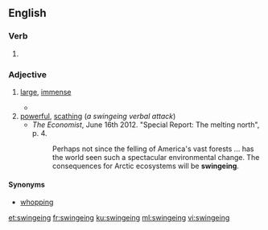 ==English==

===Verb===
{{head|en|present participle}}

# {{lb|en|archaic}} {{present participle of|swinge|lang=en|nocat=1}}

===Adjective===
{{en-adj}}

# {{lb|en|British}} [[large]], [[immense]]
#* {{quote-journal
|date=March 27, 2017
|author=
|title=The Observer view on triggering article 50
|work=The Observer
|url=https://www.theguardian.com/commentisfree/2017/mar/26/observer-editorial-triggering-of-article-50-jeopardises-60-years-of-unparalleled-peace
|page=
|passage=Every day produces more evidence that this hard Tory Brexit is a disaster in the making. Carmakers and other export manufacturers, fearing '''swingeing''' tariffs, are demanding special protections and exemptions or else they leave. }}
# [[powerful]], [[scathing]] (''a swingeing verbal attack'')
#* ''The Economist'', June 16th 2012. "Special Report: The melting north", p. 4.
#*: Perhaps not since the felling of America's vast forests ... has the world seen such a spectacular environmental change. The consequences for Arctic ecosystems will be '''swingeing'''.

====Synonyms====
* [[whopping]]

[[et:swingeing]]
[[fr:swingeing]]
[[ku:swingeing]]
[[ml:swingeing]]
[[vi:swingeing]]